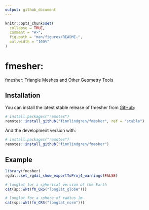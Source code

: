 ```yaml
---
output: github_document
---
```


<!-- README.md is generated from README.Rmd. Please edit that file -->

```r
knitr::opts_chunk$set(
  collapse = TRUE,
  comment = "#>",
  fig.path = "man/figures/README-",
  out.width = "100%"
)
```

# fmesher: 

<!-- badges: start -->
<!-- badges: end -->

fmesher: Triangle Meshes and Other Geometry Tools

## Installation

You can install the latest stable release of fmesher from
[GitHub](https://github.com/):

``` r
# install.packages("remotes")
remotes::install_github("finnlindgren/fmesher", ref = "stable")
```

And the development version with:

``` r
# install.packages("remotes")
remotes::install_github("finnlindgren/fmesher")
```

## Example

```r
library(fmesher)
rgdal::set_rgdal_show_exportToProj4_warnings(FALSE)

# longlat for a spherical version of the Earth
cat(sp::wkt(fm_CRS("longlat_globe")))

# longlat for a sphere of radius 1m
cat(sp::wkt(fm_CRS("longlat_norm")))
```
